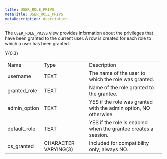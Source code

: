 ```yaml
---
title: USER_ROLE_PRIVS
metaTitle: USER_ROLE_PRIVS
metaDescription: description
---
```


The `USER_ROLE_PRIVS` view provides information about the privileges
that have been granted to the current user. A row is created for each
role to which a user has been granted.

<div class="tabularcolumns">

Y{0.3}

</div>

|               |                      |                                                                  |
| ------------- | -------------------- | ---------------------------------------------------------------- |
| Name          | Type                 | Description                                                      |
| username      | TEXT                 | The name of the user to which the role was granted.              |
| granted_role | TEXT                 | Name of the role granted to the grantee.                         |
| admin_option | TEXT                 | YES if the role was granted with the admin option, NO otherwise. |
| default_role | TEXT                 | YES if the role is enabled when the grantee creates a session.   |
| os_granted   | CHARACTER VARYING(3) | Included for compatibility only; always NO.                      |

